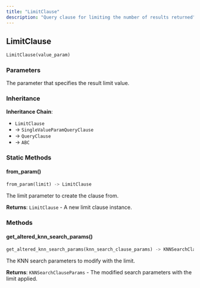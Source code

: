 ```yaml
---
title: "LimitClause"
description: "Query clause for limiting the number of results returned"
---
```


## LimitClause

```python
LimitClause(value_param)
```

### Parameters

<ParamField path="value_param" type="TypedParam | Evaluated[TypedParam]" required>
The parameter that specifies the result limit value.
</ParamField>

### Inheritance

**Inheritance Chain**: 
- `LimitClause` 
- → `SingleValueParamQueryClause`
- → `QueryClause`
- → `ABC`

### Static Methods

#### from_param()

```python
from_param(limit) -> LimitClause
```

<ParamField path="limit" type="IntParamType" required>
The limit parameter to create the clause from.
</ParamField>

**Returns**: `LimitClause` - A new limit clause instance.

### Methods

#### get_altered_knn_search_params()

```python
get_altered_knn_search_params(knn_search_clause_params) -> KNNSearchClauseParams
```

<ParamField path="knn_search_clause_params" type="KNNSearchClauseParams" required>
The KNN search parameters to modify with the limit.
</ParamField>

**Returns**: `KNNSearchClauseParams` - The modified search parameters with the limit applied.